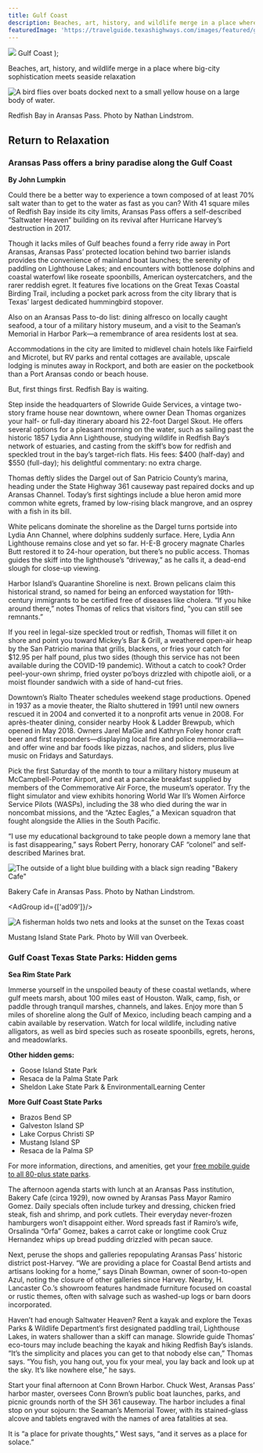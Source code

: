```yaml
---
title: Gulf Coast
description: Beaches, art, history, and wildlife merge in a place where big-city sophistication meets seaside relaxation
featuredImage: 'https://travelguide.texashighways.com/images/featured/gulf-coast.jpg'
---
```


  <span>
    <img class="region-title-map" src={`../images/map-gulf-coast.png`}/>
    Gulf Coast
  </span>
);

<PageDescription>

Beaches, art, history, and wildlife merge in a place where big-city sophistication meets seaside relaxation

</PageDescription>

![A bird flies over boats docked next to a small yellow house on a large body of water.](images/redfish-bay-aransas-pass.jpg)
<Caption>Redfish Bay in Aransas Pass. Photo by Nathan Lindstrom.</Caption>

<Row>

<Column colSm={6} colMd={4} colLg={8}>

## **Return to Relaxation**
### Aransas Pass offers a briny paradise along the Gulf Coast 
**By John Lumpkin**

Could there be a better way to experience a town composed of at least 70% salt water than to get to the water as fast as you can? With 41 square miles of Redfish Bay inside its city limits, Aransas Pass offers a self-described “Saltwater Heaven” building on its revival after Hurricane Harvey’s destruction in 2017.

Though it lacks miles of Gulf beaches found a ferry ride away in Port Aransas, Aransas Pass’ protected location behind two barrier islands provides the convenience of mainland boat launches; the serenity of paddling on Lighthouse Lakes; and encounters with bottlenose dolphins and coastal waterfowl like roseate spoonbills, American oystercatchers, and the rarer reddish egret. It features five locations on the Great Texas Coastal Birding Trail, including a pocket park across from the city library that is Texas’ largest dedicated hummingbird stopover.

Also on an Aransas Pass to-do list: dining alfresco on locally caught seafood, a tour of a military history museum, and a visit to the Seaman’s Memorial in Harbor Park—a remembrance of area residents lost at sea.

Accommodations in the city are limited to midlevel chain hotels like Fairfield and Microtel, but RV parks and rental cottages are available, upscale lodging is minutes away in Rockport, and both are easier on the pocketbook than a Port Aransas condo or beach house.

But, first things first. Redfish Bay is waiting.

Step inside the headquarters of Slowride Guide Services, a vintage two-story frame house near downtown, where owner Dean Thomas organizes your half- or full-day itinerary aboard his 22-foot Dargel Skout. He offers several options for a pleasant morning on the water, such as sailing past the historic 1857 Lydia Ann Lighthouse, studying wildlife in Redfish Bay’s network of estuaries, and casting from the skiff’s bow for redfish and speckled trout in the bay’s target-rich flats. His fees: $400 (half-day) and $550 (full-day); his delightful commentary: no extra charge.

Thomas deftly slides the Dargel out of San Patricio County’s marina, heading under the State Highway 361 causeway past repaired docks and up Aransas Channel. Today’s first sightings include a blue heron amid more common white egrets, framed by low-rising black mangrove, and an osprey with a fish in its bill.

White pelicans dominate the shoreline as the Dargel turns portside into Lydia Ann Channel, where dolphins suddenly surface. Here, Lydia Ann Lighthouse remains close and yet so far. H-E-B grocery magnate Charles Butt restored it to 24-hour operation, but there’s no public access. Thomas guides the skiff into the lighthouse’s “driveway,” as he calls it, a dead-end slough for close-up viewing.

Harbor Island’s Quarantine Shoreline is next. Brown pelicans claim this historical strand, so named for being an enforced waystation for 19th-century immigrants to be certified free of diseases like cholera. “If you hike around there,” notes Thomas of relics that visitors find, “you can still see remnants.”

If you reel in legal-size speckled trout or redfish, Thomas will fillet it on shore and point you toward Mickey’s Bar & Grill, a weathered open-air heap by the San Patricio marina that grills, blackens, or fries your catch for $12.95 per half pound, plus two sides (though this service has not been available during the COVID-19 pandemic). Without a catch to cook? Order peel-your-own shrimp, fried oyster po’boys drizzled with chipotle aioli, or a moist flounder sandwich with a side of hand-cut fries.

Downtown’s Rialto Theater schedules weekend stage productions. Opened in 1937 as a movie theater, the Rialto shuttered in 1991 until new owners rescued it in 2004 and converted it to a nonprofit arts venue in 2008. For après-theater dining, consider nearby Hook & Ladder Brewpub, which opened in May 2018. Owners Jarel MaGie and Kathryn Foley honor craft beer and first responders—displaying local fire and police memorabilia—and offer wine and bar foods like pizzas, nachos, and sliders, plus live music on Fridays and Saturdays. 

Pick the first Saturday of the month to tour a military history museum at McCampbell-Porter Airport, and eat a pancake breakfast supplied by members of the Commemorative Air Force, the museum’s operator. Try the flight simulator and view exhibits honoring World War II’s Women Airforce Service Pilots (WASPs), including the 38 who died during the war in noncombat missions, and the “Aztec Eagles,” a Mexican squadron that fought alongside the Allies in the South Pacific.

“I use my educational background to take people down a memory lane that is fast disappearing,” says Robert Perry, honorary CAF “colonel” and self-described Marines brat.

![The outside of a light blue building with a black sign reading "Bakery Cafe"](images/gulf-coast-bakery-cafe.jpg)
<Caption>Bakery Cafe in Aransas Pass. Photo by Nathan Lindstrom.</Caption>

</Column>

<Column colSm={6} colMd={4} colLg={4}>

<AdGroup id={['ad09']}/>

![A fisherman holds two nets and looks at the sunset on the Texas coast](images/port-aransas-state-parks-hidden-gem.jpg)
<Caption>Mustang Island State Park. Photo by Will van Overbeek.</Caption>

### Gulf Coast Texas State Parks: Hidden gems

**Sea Rim State Park**

Immerse yourself in the unspoiled beauty of these coastal wetlands, where gulf meets marsh, about 100 miles east of Houston. Walk, camp, fish, or paddle through tranquil marshes, channels, and lakes. Enjoy more than 5 miles of shoreline along the Gulf of Mexico, including beach camping and a cabin available by reservation. Watch for local wildlife, including native alligators, as well as bird species such as roseate spoonbills, egrets, herons, and meadowlarks.

**Other hidden gems:** 
- Goose Island State Park
- Resaca de la Palma State Park
- Sheldon Lake State Park & EnvironmentalLearning Center 

**More Gulf Coast State Parks** 
- Brazos Bend SP
- Galveston Island SP
- Lake Corpus Christi SP
- Mustang Island SP
- Resaca de la Palma SP

For more information, directions, and amenities, get your [free mobile guide to all 80-plus state parks](https://texasstateparks.org/app).

</Column>

</Row>

<Row>
<Column colSm={6} colMd={4} colLg={6}>
<AdGroup id={['ad10','ad17','ad19']}/>
</Column>
<Column colSm={6} colMd={3} colLg={4}>
</Column>
</Row>

<Row>
<Column colSm={12} colMd={6} colLg={8}>

The afternoon agenda starts with lunch at an Aransas Pass institution, Bakery Cafe (circa 1929), now owned by Aransas Pass Mayor Ramiro Gomez. Daily specials often include turkey and dressing, chicken fried steak, fish and shrimp, and pork cutlets. Their everyday never-frozen hamburgers won’t disappoint either. Word spreads fast if Ramiro’s wife, Orsalinda “Orfa” Gomez, bakes a carrot cake or longtime cook Cruz Hernandez whips up bread pudding drizzled with pecan sauce.

Next, peruse the shops and galleries repopulating Aransas Pass’ historic district post-Harvey. “We are providing a place for Coastal Bend artists and artisans looking for a home,” says Dinah Bowman, owner of soon-to-open Azul, noting the closure of other galleries since Harvey. Nearby, H. Lancaster Co.’s showroom features handmade furniture focused on coastal or rustic themes, often  with salvage such as washed-up logs or barn doors incorporated.

Haven’t had enough Saltwater Heaven? Rent a kayak and explore the Texas Parks & Wildlife Department’s first designated paddling trail, Lighthouse Lakes, in waters shallower than a skiff can manage. Slowride guide Thomas’ eco-tours may include beaching the kayak and hiking Redfish Bay’s islands. “It’s the simplicity and places you can get to that nobody else can,” Thomas says. “You fish, you hang out, you fix your meal, you lay back and look up at the sky. It’s like nowhere else,” he says.

Start your final afternoon at Conn Brown Harbor. Chuck West, Aransas Pass’ harbor master, oversees Conn Brown’s public boat launches, parks, and picnic grounds north of the SH 361 causeway. The harbor includes a final stop on your sojourn: the Seaman’s Memorial Tower, with its stained-glass alcove and tablets engraved with the names of area fatalities at sea.

It is “a place for private thoughts,” West says, “and it serves as a place for solace.”

</Column>

<Column colSm={6} colMd={4} colLg={4}>
<AdGroup id={['ad06','ad20']}/>
</Column>

</Row>

<Row>
<Column colSm={12} colMd={4} colLg={8}>
<RegionListing title="Gulf Coast" color="lightblue" region="GULF COAST" ads={['ad10','ad17','ad19','ad05','ad14','ad16','ad07','ad21','ad22','ad08','ad11','ad12']}/>
</Column>
<Column colSm={6} colMd={4} colLg={4}>
<AdGroup id={['ad09','ad06','ad20']}/>
<AdGroup id={['ad13','ad15','ad18']}/>
</Column>
</Row>

<!--

<FeatureCard
  title="Search all cities and listings in the Gulf Coast"
  actionIcon="arrowRight"
  href="/things-to-do-in-texas?region=gulf-coast"
  color="dark">

![People walk and dine along the riverwalk in San Antonio](/images/gulf-coast-houston-search-all.jpg)

</FeatureCard>
<Caption>Nasa Level 9 Tour at Johnson Space Center. Photo by Will van Overbeek.</Caption>

-->